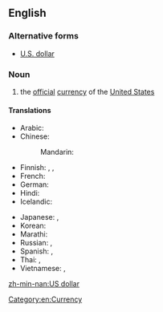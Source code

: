 ==English==

===Alternative forms===
* [[U.S. dollar]]

===Noun===
{{en-noun|head=[[US]] [[dollar]]}}
{{wikipedia|United States dollar}}

# the [[official]] [[currency]] of the [[United States]]

====Translations====
{{trans-top|official currency of the United States}}
* Arabic: {{t-|ar|دولار أمريكي|m|tr=dulaar 'amriikiy}}
* Chinese:
*: Mandarin: {{t-|cmn|美元|tr=Měiyuán|sc=Hani}}
* Finnish: {{t-|fi|Yhdysvaltain dollari}},  {{t+|fi|dollari}},  {{t-|fi|US-dollari}}
* French: {{t-|fr|dollar américain|m}}
* German: {{t+|de|US-Dollar|m}}
* Hindi: {{t-|hi|अमेरिकी डॉलर|m|tr=amērikī ḍolar|sc=Deva}}
* Icelandic: {{t-|is|bandaríkjadalur}}
{{trans-mid}}
* Japanese: {{t-|ja|アメリカ・ドル|tr=Amerika-doru}},  {{t-|ja|米ドル|tr=Bei-doru}}
* Korean: {{t-|ko|미국 달러|tr=Miguk dalleo|sc=Kore}}
* Marathi: {{t-|mr|अमेरिकन डॉलर|m|tr=amerikana ḍǒlara|sc=Deva}}
* Russian: {{t-|ru|американский доллар|m|tr=amerikánskij dóllar}}, {{t-|ru|доллар США|m|tr=dóllar sɛ-šɛ-á}}
* Spanish: {{t-|es|dólar de EE.UU.|m}},  {{t-|es|dólar americano|m}}
* Thai: {{t-|th|ดอลลาร์สหรัฐ|tr=donlâat ràt|sc=Thai}}, {{t-|th|ดอลลาร์อเมริกัน|tr=donlâa amayrígan|sc=Thai}}
* Vietnamese: {{t-|vi|đô-la Mỹ}},  {{t-|vi|đồng Mỹ}}
{{trans-bottom}}

[[Category:en:Currency]]

[[zh-min-nan:US dollar]]